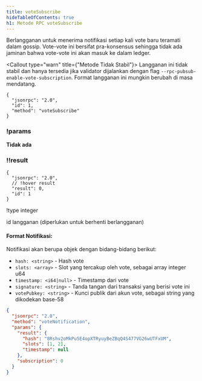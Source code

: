 ```yaml
---
title: voteSubscribe
hideTableOfContents: true
h1: Metode RPC voteSubscribe
---
```


Berlangganan untuk menerima notifikasi setiap kali vote baru teramati dalam
gossip. Vote-vote ini bersifat pra-konsensus sehingga tidak ada jaminan bahwa
vote-vote ini akan masuk ke dalam ledger.

<Callout type="warn" title={"Metode Tidak Stabil"}>
  Langganan ini tidak stabil dan hanya tersedia jika validator dijalankan dengan
  flag `--rpc-pubsub-enable-vote-subscription`. Format langganan ini mungkin
  berubah di masa mendatang.
</Callout>

<APIMethod>

```jsonc !!request
{
  "jsonrpc": "2.0",
  "id": 1,
  "method": "voteSubscribe"
}
```

### !params

**Tidak ada**

### !!result

```jsonc !response
{
  "jsonrpc": "2.0",
  // !hover result
  "result": 0,
  "id": 1
}
```

!type integer

id langganan (diperlukan untuk berhenti berlangganan)

</APIMethod>

#### Format Notifikasi:

Notifikasi akan berupa objek dengan bidang-bidang berikut:

- `hash: <string>` - Hash vote
- `slots: <array>` - Slot yang tercakup oleh vote, sebagai array integer u64
- `timestamp: <i64|null>` - Timestamp dari vote
- `signature: <string>` - Tanda tangan dari transaksi yang berisi vote ini
- `votePubkey: <string>` - Kunci publik dari akun vote, sebagai string yang
  dikodekan base-58

```json
{
  "jsonrpc": "2.0",
  "method": "voteNotification",
  "params": {
    "result": {
      "hash": "8Rshv2oMkPu5E4opXTRyuyBeZBqQ4S477VG26wUTFxUM",
      "slots": [1, 2],
      "timestamp": null
    },
    "subscription": 0
  }
}
```
